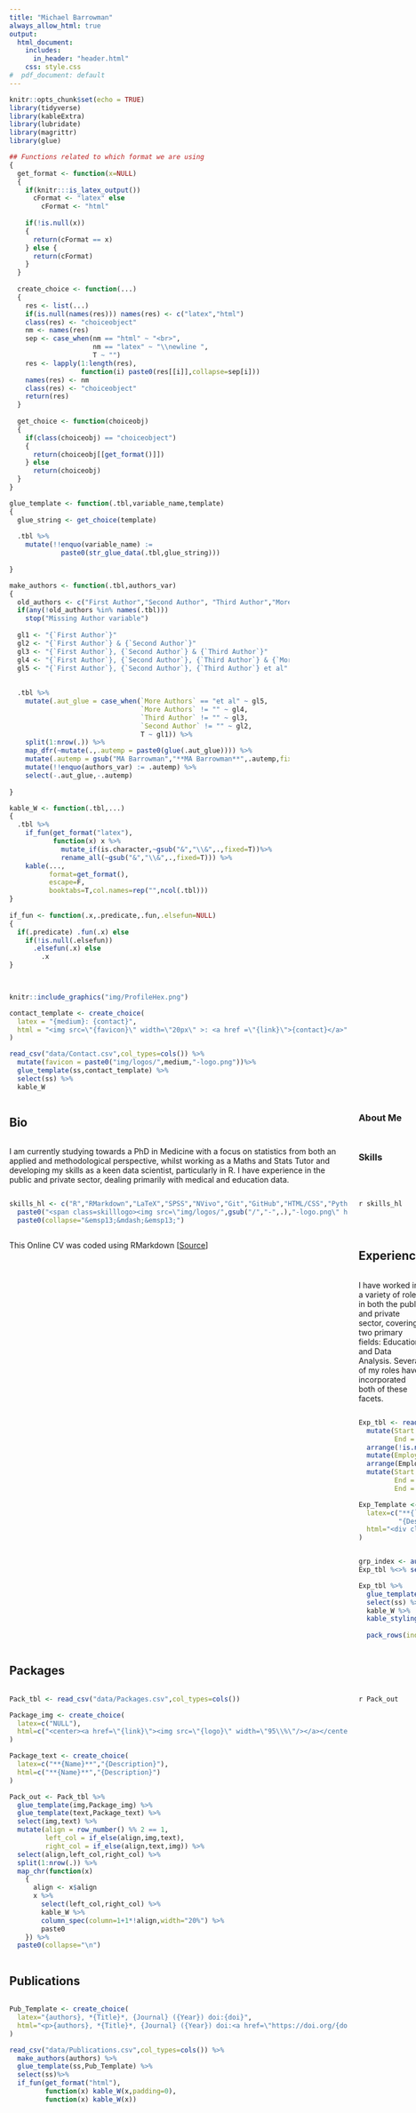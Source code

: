 ```yaml
---
title: "Michael Barrowman"
always_allow_html: true
output:
  html_document:
    includes:
      in_header: "header.html" 
    css: style.css
#  pdf_document: default
---
```


```r
knitr::opts_chunk$set(echo = TRUE)
library(tidyverse)
library(kableExtra)
library(lubridate)
library(magrittr)
library(glue)
```

```r

## Functions related to which format we are using
{
  get_format <- function(x=NULL)
  {
    if(knitr:::is_latex_output())
      cFormat <- "latex" else 
        cFormat <- "html"
      
    if(!is.null(x))
    {
      return(cFormat == x)
    } else {
      return(cFormat)
    }
  }
  
  create_choice <- function(...)
  {
    res <- list(...)
    if(is.null(names(res))) names(res) <- c("latex","html")
    class(res) <- "choiceobject"
    nm <- names(res)
    sep <- case_when(nm == "html" ~ "<br>",
                     nm == "latex" ~ "\\newline ",
                     T ~ "")
    res <- lapply(1:length(res),
                  function(i) paste0(res[[i]],collapse=sep[i]))
    names(res) <- nm
    class(res) <- "choiceobject"
    return(res)
  }
  
  get_choice <- function(choiceobj)
  {
    if(class(choiceobj) == "choiceobject")
    {
      return(choiceobj[[get_format()]])
    } else
      return(choiceobj)
  }
}

glue_template <- function(.tbl,variable_name,template)
{
  glue_string <- get_choice(template)
  
  .tbl %>%
    mutate(!!enquo(variable_name) := 
             paste0(str_glue_data(.tbl,glue_string)))
    
}

make_authors <- function(.tbl,authors_var)
{
  old_authors <- c("First Author","Second Author", "Third Author","More Authors")
  if(any(!old_authors %in% names(.tbl)))
    stop("Missing Author variable")
  
  gl1 <- "{`First Author`}"
  gl2 <- "{`First Author`} & {`Second Author`}"
  gl3 <- "{`First Author`}, {`Second Author`} & {`Third Author`}"
  gl4 <- "{`First Author`}, {`Second Author`}, {`Third Author`} & {`More Authors`}"
  gl5 <- "{`First Author`}, {`Second Author`}, {`Third Author`} et al"
  
  
  .tbl %>%
    mutate(.aut_glue = case_when(`More Authors` == "et al" ~ gl5,
                                 `More Authors` != "" ~ gl4,
                                 `Third Author` != "" ~ gl3,
                                 `Second Author` != "" ~ gl2,
                                 T ~ gl1)) %>%
    split(1:nrow(.)) %>%
    map_dfr(~mutate(.,.autemp = paste0(glue(.aut_glue)))) %>%
    mutate(.autemp = gsub("MA Barrowman","**MA Barrowman**",.autemp,fixed=T)) %>%
    mutate(!!enquo(authors_var) := .autemp) %>%
    select(-.aut_glue,-.autemp)
  
}

kable_W <- function(.tbl,...)
{
  .tbl %>%
    if_fun(get_format("latex"),
           function(x) x %>%
             mutate_if(is.character,~gsub("&","\\&",.,fixed=T))%>%
             rename_all(~gsub("&","\\&",.,fixed=T))) %>%
    kable(...,
          format=get_format(),
          escape=F,
          booktabs=T,col.names=rep("",ncol(.tbl)))
}
    
if_fun <- function(.x,.predicate,.fun,.elsefun=NULL) 
{
  if(.predicate) .fun(.x) else 
    if(!is.null(.elsefun))
      .elsefun(.x) else
        .x
}
  


```

::::{style="display: grid; grid-template-columns: 1fr 2fr; grid-column-gap: 20px;"}

:::{}

```r
knitr::include_graphics("img/ProfileHex.png")
```



```r

contact_template <- create_choice(
  latex = "{medium}: {contact}",
  html = "<img src=\"{favicon}\" width=\"20px\" >: <a href =\"{link}\">{contact}</a>"
)

read_csv("data/Contact.csv",col_types=cols()) %>%
  mutate(favicon = paste0("img/logos/",medium,"-logo.png"))%>%
  glue_template(ss,contact_template) %>%
  select(ss) %>%
  kable_W

```



:::

:::{}

# {.tabset}

## Bio

### About Me

I am currently studying towards a PhD in Medicine with a focus on statistics from both an applied and methodological perspective, whilst working as a Maths and Stats Tutor and developing my skills as a keen data scientist, particularly in R. I have experience in the public and private sector, dealing primarily with medical and education data. 

### Skills

```r
skills_hl <- c("R","RMarkdown","LaTeX","SPSS","NVivo","Git","GitHub","HTML/CSS","Python","SAS","Stata","SQL","Photoshop") %>%
  paste0("<span class=skilllogo><img src=\"img/logos/",gsub("/","-",.),"-logo.png\" height=20px/> ",.,"</span>") %>%
  paste0(collapse="&emsp13;&mdash;&emsp13;")
```

`r skills_hl`


This Online CV was coded using RMarkdown [[Source](https://github.com/MyKo101/CV)]


## Experience

&nbsp;

I have worked in a variety of roles in both the public and private sector, covering two primary fields: Education and Data Analysis. Several of my roles have incorporated both of these facets.

&nbsp;

```r
Exp_tbl <- read_csv("data/Experience.csv",col_types = cols()) %>%
  mutate(Start = dmy(paste0("01 ",Start),quiet=T),
         End = dmy(paste0("01",End),quiet=T)) %>%
  arrange(!is.na(End),desc(Start)) %>%
  mutate(Employer = fct_inorder(Employer)) %>%
  arrange(Employer,!is.na(End),desc(End)) %>%
  mutate(Start = format(Start,"%b '%y"),
         End = format(End,"%b '%y"),
         End = replace_na(End,"Present"))

Exp_Template <- create_choice(
  latex=c("**{`Job Title`}**, {Start} - {End}",
          "{Description}"),
  html="<div class=\"grow\">**{`Job Title`}**, {Start} - {End}<p>{Description}</p></div>"
)


grp_index <- auto_index(as.character(Exp_tbl$Employer))
Exp_tbl %<>% select(-Employer)

Exp_tbl %>%
  glue_template(ss,Exp_Template) %>%
  select(ss) %>%
  kable_W %>%
  kable_styling(bootstrap_options = "basic",
                latex_options=) %>%
  pack_rows(index=grp_index)
```

## Packages

&nbsp;

```r

Pack_tbl <- read_csv("data/Packages.csv",col_types=cols())

Package_img <- create_choice(
  latex=c("NULL"),
  html=c("<center><a href=\"{link}\"><img src=\"{logo}\" width=\"95\\%\"/></a></center>")
)

Package_text <- create_choice(
  latex=c("**{Name}**","{Description}"),
  html=c("**{Name}**","{Description}")
)

Pack_out <- Pack_tbl %>%
  glue_template(img,Package_img) %>%
  glue_template(text,Package_text) %>%
  select(img,text) %>%
  mutate(align = row_number() %% 2 == 1,
         left_col = if_else(align,img,text),
         right_col = if_else(align,text,img)) %>%
  select(align,left_col,right_col) %>%
  split(1:nrow(.)) %>%
  map_chr(function(x)
    {
      align <- x$align
      x %>%
        select(left_col,right_col) %>%
        kable_W %>%
        column_spec(column=1+1*!align,width="20%") %>%
        paste0
    }) %>%
  paste0(collapse="\n")
```
`r Pack_out`

## Publications
&nbsp;


```r


Pub_Template <- create_choice(
  latex="{authors}, *{Title}*, {Journal} ({Year}) doi:{doi}",
  html="<p>{authors}, *{Title}*, {Journal} ({Year}) doi:<a href=\"https://doi.org/{doi}\">{doi}</a></p>"
)

read_csv("data/Publications.csv",col_types=cols()) %>%
  make_authors(authors) %>%
  glue_template(ss,Pub_Template) %>%
  select(ss)%>%
  if_fun(get_format("html"),
         function(x) kable_W(x,padding=0),
         function(x) kable_W(x))

```

:::
::::